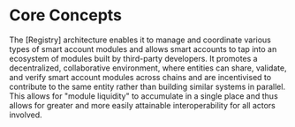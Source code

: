 # Core Concepts

The [Registry] architecture enables it to manage and coordinate various types of smart account modules and allows smart accounts to tap into an ecosystem of modules built by third-party developers. It promotes a decentralized, collaborative environment, where entities can share, validate, and verify smart account modules across chains and are incentivised to contribute to the same entity rather than building similar systems in parallel. This allows for "module liquidity" to accumulate in a single place and thus allows for greater and more easily attainable interoperability for all actors involved.

<RegistryConceptsList />
